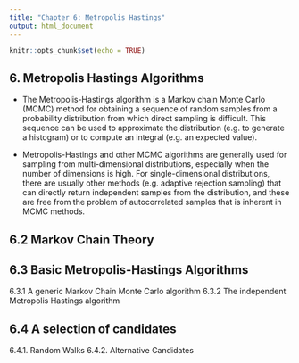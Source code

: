 ```yaml
---
title: "Chapter 6: Metropolis Hastings"
output: html_document
---
```


```r
knitr::opts_chunk$set(echo = TRUE)
```

## 6. Metropolis Hastings Algorithms

* The Metropolis-Hastings algorithm is a Markov chain Monte Carlo (MCMC) method for obtaining a sequence of random samples from a probability distribution from which direct sampling is difficult. This sequence can be used to approximate the distribution (e.g. to generate a histogram) or to compute an integral (e.g. an expected value). 

* Metropolis-Hastings and other MCMC algorithms are generally used for sampling from multi-dimensional distributions, especially when the number of dimensions is high. For single-dimensional distributions, there are usually other methods (e.g. adaptive rejection sampling) that can directly return independent samples from the distribution, and these are free from the problem of autocorrelated samples that is inherent in MCMC methods.


## 6.2 Markov Chain Theory


## 6.3 Basic Metropolis-Hastings Algorithms

 6.3.1 A generic Markov Chain Monte Carlo algorithm
 6.3.2 The independent Metropolis Hastings algorithm

## 6.4 A selection of candidates
 6.4.1. Random Walks
 6.4.2. Alternative Candidates

